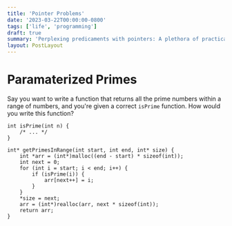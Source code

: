 ```yaml
---
title: 'Pointer Problems'
date: '2023-03-22T00:00:00-0800'
tags: ['life', 'programming']
draft: true
summary: 'Perplexing predicaments with pointers: A plethora of practical problems for practicing programmers to ponder.'
layout: PostLayout
---
```


# Paramaterized Primes

Say you want to write a function that returns all the prime numbers within a range of numbers, and you're given a correct `isPrime` function. How would you write this function?

```
int isPrime(int n) {
    /* ... */
}
```

```
int* getPrimesInRange(int start, int end, int* size) {
    int *arr = (int*)malloc((end - start) * sizeof(int));
    int next = 0;
    for (int i = start; i < end; i++) {
        if (isPrime(i)) {
            arr[next++] = i;
        }
    }
    *size = next;
    arr = (int*)realloc(arr, next * sizeof(int));
    return arr;
}
```

